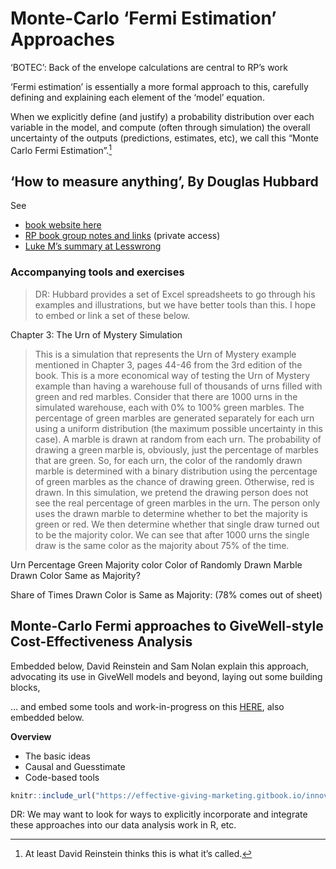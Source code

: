 # Monte-Carlo 'Fermi Estimation' Approaches {-#fermi}

'BOTEC': Back of the envelope calculations are central to RP's work

'Fermi estimation' is essentially a more formal approach to this, carefully defining and explaining each element of the 'model' equation.

When we explicitly define (and justify) a probability distribution over each variable in the model, and compute (often through simulation) the overall uncertainty of the outputs (predictions, estimates, etc), we call this "Monte Carlo Fermi Estimation".^[At least David Reinstein thinks this is what it's called.]


## 'How to measure anything', By Douglas Hubbard

See

- [book website here](https://www.howtomeasureanything.com/3rd-edition/) 
- [RP book group notes and links](https://docs.google.com/document/d/1JMAuIiE52o0E0SxeItD9vH_lWRifWHEETIvjjTiB_Gk/edit#heading=h.16rulnin7e3i) (private access)
- [Luke M's summary at Lesswrong](https://www.lesswrong.com/posts/ybYBCK9D7MZCcdArB/how-to-measure-anything)


### Accompanying tools and exercises {-}

> DR: Hubbard provides a set of Excel spreadsheets to go through his examples and illustrations, but we have better tools than this. I hope to embed or link a set of these below.


Chapter 3: The Urn of Mystery Simulation				

> This is a simulation that represents the Urn of Mystery example mentioned in Chapter 3, pages 44-46 from the 3rd edition of the book.  This is a more economical way of testing the Urn of Mystery example than having a warehouse full of thousands of urns filled with green and red marbles.  Consider that there are 1000 urns in the simulated warehouse, each with 0% to 100% green marbles.  The percentage of green marbles are generated separately for each urn using a uniform distribution (the maximum possible uncertainty in this case).  A marble is drawn at random from each urn.  The probability of drawing a green marble is, obviously, just the percentage of marbles that are green.  So, for each urn, the color of the randomly drawn marble is determined with a binary distribution using the percentage of green marbles as the chance of drawing green.  Otherwise, red is drawn.  In this simulation, we pretend the drawing person does not see the real percentage of green marbles in the urn.  The person only uses the drawn marble to determine whether to bet the majority is green or red.  We then determine whether that single draw turned out to be the majority color.  We can see that after 1000 urns the single draw is the same color as the majority about 75% of the time.				


Urn	Percentage Green	Majority color	Color of Randomly Drawn Marble	Drawn Color Same as Majority?


Share of Times Drawn Color is Same as Majority:				(78% comes out of sheet)



## Monte-Carlo Fermi approaches to GiveWell-style Cost-Effectiveness Analysis

Embedded below, David Reinstein and Sam Nolan explain this approach, advocating its use in GiveWell models and beyond, laying out some building blocks,

... and embed some tools and work-in-progress on this [HERE](https://effective-giving-marketing.gitbook.io/innovations-in-givewell-esque-ceas/),  also embedded below.


**Overview**

- The basic ideas
- Causal and Guesstimate
- Code-based tools


```r

knitr::include_url("https://effective-giving-marketing.gitbook.io/innovations-in-givewell-esque-ceas/")

```

::: {.alert .alert-secondary}

DR: We may want to look for ways to explicitly incorporate and integrate these approaches into our data analysis work in R, etc.

:::

